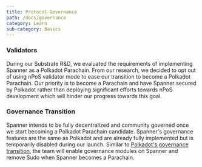 ```yaml
---
title: Protocol Governance
path: /docs/governance
category: Learn
sub-category: Basics
---
```

### Validators

During our Substrate R&D, we evaluated the requirements of implementing Spanner as a Polkadot Parachain.
From our research, we decided to opt out of using nPoS validator mode to ease our transition to become a Polkadot Parachain. 
Our priority is to become a Parachain and have Spanner secured by Polkadot rather than deploying significant efforts towards nPoS development 
which will hinder our progress towards this goal.

### Governance Transition

Spanner intends to be fully decentralized and community governed once we start becoming a Polkadot Parachain candidate. 
Spanner's governance features are the same as Polkadot and are already fully implemented but is temporarily disabled during our launch.
Similar to [Polkadot's governance transition](https://polkadot.network/launch-governance/), the team will enable governance modules on Spanner and remove Sudo 
when Spanner becomes a Parachain.
